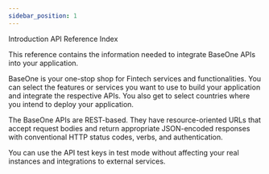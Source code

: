 ```yaml
---
sidebar_position: 1
---
```


Introduction
API Reference Index

This reference contains the information needed to integrate BaseOne APIs into your application.

BaseOne is your one-stop shop for Fintech services and functionalities. You can select the features or services you want to use to build your application and integrate the respective APIs. You also get to select countries where you intend to deploy your application.

The BaseOne APIs are REST-based. They have resource-oriented URLs that accept request bodies and return appropriate JSON-encoded responses with conventional HTTP status codes, verbs, and authentication.

You can use the API test keys in test mode without affecting your real instances and integrations to external services.

